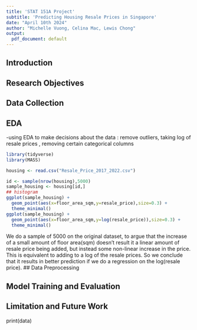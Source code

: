 ```yaml
---
title: 'STAT 151A Project'
subtitle: 'Predicting Housing Resale Prices in Singapore'
date: "April 10th 2024"
author: "Michelle Vuong, Celina Mac, Lewis Chong"
output:
  pdf_document: default
---
```


## Introduction

## Research Objectives

## Data Collection


## EDA
-using EDA to make decisions about the data : remove outliers, taking log of resale prices , removing certain categorical columns 
```r
library(tidyverse)
library(MASS)

housing <- read.csv("Resale_Price_2017_2022.csv")

id <- sample(nrow(housing),5000)
sample_housing <- housing[id,]
## histogram
ggplot(sample_housing) + 
  geom_point(aes(x=floor_area_sqm,y=resale_price),size=0.3) + 
  theme_minimal()
ggplot(sample_housing) + 
  geom_point(aes(x=floor_area_sqm,y=log(resale_price)),size=0.3) + 
  theme_minimal()

```
We do a sample of 5000 on the original dataset, to argue that the increase of a small amount of floor area(sqm) doesn't result it a linear amount of resale price being added, but instead some non-linear increase in the price. This is equivalent to adding to a log of the resale prices. So we conclude that it results in better prediction if we do a regression on the log(resale price).
## Data Preprocessing

## Model Training and Evaluation

## Limitation and Future Work



print(data)
